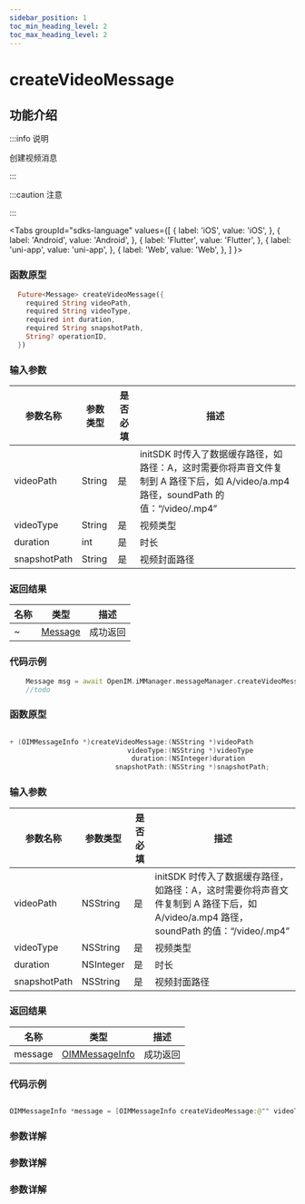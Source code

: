 ```yaml
---
sidebar_position: 1
toc_min_heading_level: 2
toc_max_heading_level: 2
---
```


# createVideoMessage

## 功能介绍

:::info 说明

创建视频消息

:::

:::caution 注意

:::

<Tabs
groupId="sdks-language"
values={[
{ label: 'iOS', value: 'iOS', },
{ label: 'Android', value: 'Android', },
{ label: 'Flutter', value: 'Flutter', },
{ label: 'uni-app', value: 'uni-app', },
{ label: 'Web', value: 'Web', },
]
}>

<TabItem value="Flutter">

### 函数原型

```dart showLineNumbers
  Future<Message> createVideoMessage({
    required String videoPath,
    required String videoType,
    required int duration,
    required String snapshotPath,
    String? operationID,
  })
```

### 输入参数

| 参数名称     | 参数类型 | 是否必填 | 描述                                                                                                                                 |
| ------------ | -------- | -------- | ------------------------------------------------------------------------------------------------------------------------------------ |
| videoPath    | String   | 是       | initSDK 时传入了数据缓存路径，如路径：A，这时需要你将声音文件复制到 A 路径下后，如 A/video/a.mp4 路径，soundPath 的值：“/video/.mp4” |
| videoType    | String   | 是       | 视频类型                                                                                                                             |
| duration     | int      | 是       | 时长                                                                                                                                 |
| snapshotPath | String   | 是       | 视频封面路径                                                                                                                         |

### 返回结果

| 名称 | 类型                                               | 描述     |
| ---- | -------------------------------------------------- | -------- |
| ~    | [Message](docs/sdks/Class/Message/MessageInfo.mdx) | 成功返回 |

### 代码示例

```dart showLineNumbers
    Message msg = await OpenIM.iMManager.messageManager.createVideoMessage(videoPath: videoPath, videoType: videoType, duration: duration, snapshotPath: snapshotPath);
    //todo
```

</TabItem>

<TabItem value="iOS">

### 函数原型

```swift showLineNumbers

+ (OIMMessageInfo *)createVideoMessage:(NSString *)videoPath
                             videoType:(NSString *)videoType
                              duration:(NSInteger)duration
                          snapshotPath:(NSString *)snapshotPath;

```

### 输入参数

| 参数名称     | 参数类型  | 是否必填 | 描述                                                                                                                                 |
| ------------ | --------- | -------- | ------------------------------------------------------------------------------------------------------------------------------------ |
| videoPath    | NSString  | 是       | initSDK 时传入了数据缓存路径，如路径：A，这时需要你将声音文件复制到 A 路径下后，如 A/video/a.mp4 路径，soundPath 的值：“/video/.mp4” |
| videoType    | NSString  | 是       | 视频类型                                                                                                                             |
| duration     | NSInteger | 是       | 时长                                                                                                                                 |
| snapshotPath | NSString  | 是       | 视频封面路径                                                                                                                         |

### 返回结果

| 名称    | 类型                                                      | 描述     |
| ------- | --------------------------------------------------------- | -------- |
| message | [OIMMessageInfo](docs/sdks/Class/Message/MessageInfo.mdx) | 成功返回 |

### 代码示例

```swift showLineNumbers

OIMMessageInfo *message = [OIMMessageInfo createVideoMessage:@"" videoType:@"" duration:1 snapshotPath:@""];

```

</TabItem>

<TabItem value="Android">

### 参数详解

</TabItem>

<TabItem value="Web">

### 参数详解

</TabItem>

<TabItem value="uni-app">

### 参数详解

</TabItem>

</Tabs>
